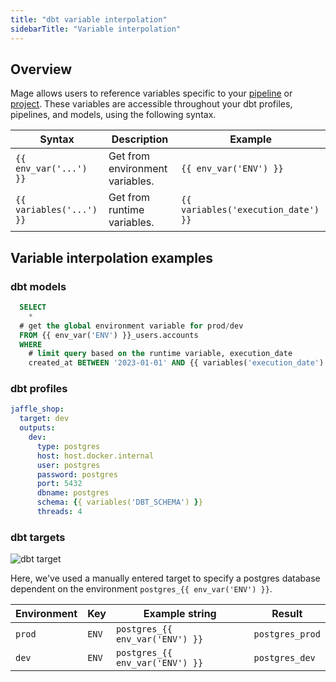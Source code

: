 ```yaml
---
title: "dbt variable interpolation"
sidebarTitle: "Variable interpolation"
---
```

## Overview

Mage allows users to reference variables
specific to your [pipeline](/getting-started/runtime-variable) or [project](/development/variables/environment-variables). These variables are accessible throughout your dbt profiles, pipelines, and models, using the following syntax. 

| Syntax                   | Description                     | Example                             |
| ------------------------ | ------------------------------- | ----------------------------------- |
| `{{ env_var('...') }}`   | Get from environment variables. | `{{ env_var('ENV') }}`              |
| `{{ variables('...') }}` | Get from runtime variables.     | `{{ variables('execution_date') }}` |

## Variable interpolation examples

### dbt models

```sql
  SELECT
    *
  # get the global environment variable for prod/dev
  FROM {{ env_var('ENV') }}_users.accounts
  WHERE
    # limit query based on the runtime variable, execution_date
    created_at BETWEEN '2023-01-01' AND {{ variables('execution_date') }}
```

### dbt profiles

```yaml
jaffle_shop:
  target: dev
  outputs:
    dev:
      type: postgres
      host: host.docker.internal
      user: postgres
      password: postgres
      port: 5432
      dbname: postgres
      schema: {{ variables('DBT_SCHEMA') }}
      threads: 4
```

### dbt targets

![dbt target](/media/connection-profiles/dbt-target.png)

Here, we've used a manually entered target to specify a postgres database dependent on the environment `postgres_{{ env_var('ENV') }}`.

| Environment | Key   | Example string                  | Result          |
| ----------- | ----- | ------------------------------- | --------------- |
| `prod`      | `ENV` | `postgres_{{ env_var('ENV') }}` | `postgres_prod` |
| `dev`       | `ENV` | `postgres_{{ env_var('ENV') }}` | `postgres_dev`  |
